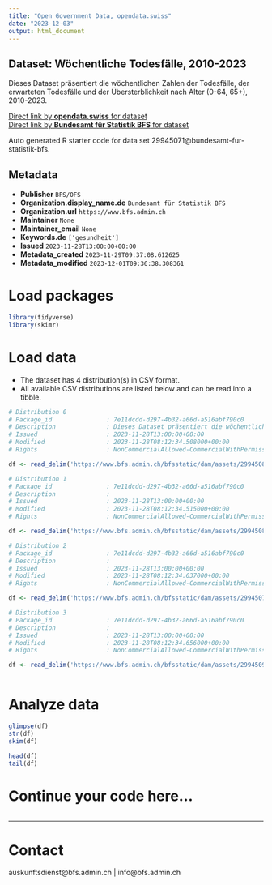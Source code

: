 ```yaml
---
title: "Open Government Data, opendata.swiss"
date: "2023-12-03"
output: html_document
---
```


## Dataset: Wöchentliche Todesfälle, 2010-2023

Dieses Dataset präsentiert die wöchentlichen Zahlen der Todesfälle, der erwarteten Todesfälle und der Übersterblichkeit nach Alter (0-64, 65+), 2010-2023.

[Direct link by **opendata.swiss** for dataset](https://opendata.swiss/de/dataset/wochentliche-todesfalle-2010-20231)<br>
[Direct link by **Bundesamt für Statistik BFS** for dataset](https://www.bfs.admin.ch/asset/de/ts-d-14.03.04.03-wr)

Auto generated R starter code for data set 29945071@bundesamt-fur-statistik-bfs.

## Metadata

- **Publisher** `BFS/OFS`
- **Organization.display_name.de** `Bundesamt für Statistik BFS`
- **Organization.url** `https://www.bfs.admin.ch`
- **Maintainer** `None`
- **Maintainer_email** `None`
- **Keywords.de** `['gesundheit']`
- **Issued** `2023-11-28T13:00:00+00:00`
- **Metadata_created** `2023-11-29T09:37:08.612625`
- **Metadata_modified** `2023-12-01T09:36:38.308361`


# Load packages

```r

library(tidyverse)
library(skimr)

```

# Load data

-   The dataset has 4 distribution(s) in CSV format.
-   All available CSV distributions are listed below and can be read into a tibble.

```r

# Distribution 0
# Package_id               : 7e11dcdd-d297-4b32-a66d-a516abf790c0
# Description              : Dieses Dataset präsentiert die wöchentlichen Zahlen der Todesfälle, der erwarteten Todesfälle und der Übersterblichkeit nach Alter (0-64, 65+), 2010-2023.
# Issued                   : 2023-11-28T13:00:00+00:00
# Modified                 : 2023-11-28T08:12:34.508000+00:00
# Rights                   : NonCommercialAllowed-CommercialWithPermission-ReferenceRequired

df <- read_delim('https://www.bfs.admin.ch/bfsstatic/dam/assets/29945088/master')

# Distribution 1
# Package_id               : 7e11dcdd-d297-4b32-a66d-a516abf790c0
# Description              : 
# Issued                   : 2023-11-28T13:00:00+00:00
# Modified                 : 2023-11-28T08:12:34.515000+00:00
# Rights                   : NonCommercialAllowed-CommercialWithPermission-ReferenceRequired

df <- read_delim('https://www.bfs.admin.ch/bfsstatic/dam/assets/29945083/master')

# Distribution 2
# Package_id               : 7e11dcdd-d297-4b32-a66d-a516abf790c0
# Description              : 
# Issued                   : 2023-11-28T13:00:00+00:00
# Modified                 : 2023-11-28T08:12:34.637000+00:00
# Rights                   : NonCommercialAllowed-CommercialWithPermission-ReferenceRequired

df <- read_delim('https://www.bfs.admin.ch/bfsstatic/dam/assets/29945079/master')

# Distribution 3
# Package_id               : 7e11dcdd-d297-4b32-a66d-a516abf790c0
# Description              : 
# Issued                   : 2023-11-28T13:00:00+00:00
# Modified                 : 2023-11-28T08:12:34.656000+00:00
# Rights                   : NonCommercialAllowed-CommercialWithPermission-ReferenceRequired

df <- read_delim('https://www.bfs.admin.ch/bfsstatic/dam/assets/29945092/master')



```

# Analyze data

```r

glimpse(df)
str(df)
skim(df)

head(df)
tail(df)

```

# Continue your code here...

```r

```

------------------------------------------------------------------------

# Contact

auskunftsdienst@bfs.admin.ch | info@bfs.admin.ch
